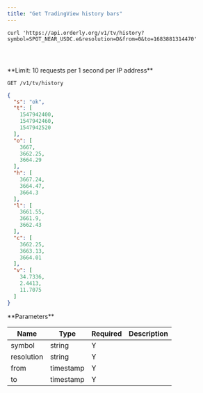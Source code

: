 ```yaml
---
title: "Get TradingView history bars"
---
```


<RequestExample>

```shell
curl 'https://api.orderly.org/v1/tv/history?symbol=SPOT_NEAR_USDC.e&resolution=D&from=0&to=1683881314470'
```
```java
```
```python
```
```javascript
```
</RequestExample>
**Limit: 10 requests per 1 second per IP address**

`GET /v1/tv/history`


<ResponseExample>

```json Response
{
  "s": "ok",
  "t": [
    1547942400,
    1547942460,
    1547942520
  ],
  "o": [
    3667,
    3662.25,
    3664.29
  ],
  "h": [
    3667.24,
    3664.47,
    3664.3
  ],
  "l": [
    3661.55,
    3661.9,
    3662.43
  ],
  "c": [
    3662.25,
    3663.13,
    3664.01
  ],
  "v": [
    34.7336,
    2.4413,
    11.7075
  ]
}
```
</ResponseExample>
**Parameters**

| Name       | Type      | Required | Description                                                                                 |
|------------|-----------|----------|---------------------------------------------------------------------------------------------|
| symbol     | string    | Y        |                                                                                             |
| resolution | string    | Y        |                                                                                             |
| from       | timestamp | Y        |                                                                                             |
| to         | timestamp | Y        |                                                                                             |

